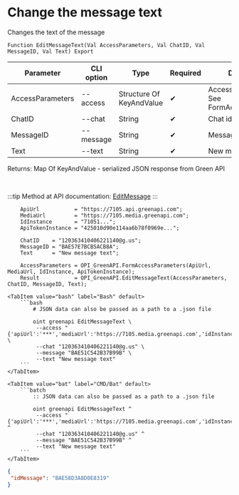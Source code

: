 ﻿---
sidebar_position: 8
description: Change the message text and other functions to work with Green API in the Open Integration Package, a free open-source integration library for 1C:Enterprise 8, OneScript and CLI
keywords: [1C, 1С, 1С:Enterprise, 1С:Enterprise 8.3, API, Integration, Services, Exchange, OneScript, CLI, Green API]
---


# Change the message text
 Changes the text of the message



`Function EditMessageText(Val AccessParameters, Val ChatID, Val MessageID, Val Text) Export`

  | Parameter | CLI option | Type | Required | Description |
  |-|-|-|-|-|
  | AccessParameters | --access | Structure Of KeyAndValue | &#x2714; | Access parameters. See FormAccessParameters |
  | ChatID | --chat | String | &#x2714; | Chat identifier |
  | MessageID | --message | String | &#x2714; | Message identifier |
  | Text | --text | String | &#x2714; | New message text |

  
  Returns:  Map Of KeyAndValue - serialized JSON response from Green API

<br/>

:::tip
Method at API documentation: [EditMessage](https://green-api.com/docs/api/service/EditMessage/)
:::
<br/>



```bsl title="1C:Enterprise/OneScript code example"
    ApiUrl           = "https://7105.api.greenapi.com";
    MediaUrl         = "https://7105.media.greenapi.com";
    IdInstance       = "71051...";
    ApiTokenInstance = "425010d90e114aa6b78f0969e...";

    ChatID    = "120363410406221140@g.us";
    MessageID = "BAE57E7BCB5ACB8A";
    Text      = "New message text";

    AccessParameters = OPI_GreenAPI.FormAccessParameters(ApiUrl, MediaUrl, IdInstance, ApiTokenInstance);
    Result           = OPI_GreenAPI.EditMessageText(AccessParameters, ChatID, MessageID, Text);
```
 

 <Tabs>
  
    <TabItem value="bash" label="Bash" default>
        ```bash
            # JSON data can also be passed as a path to a .json file
            
            oint greenapi EditMessageText \
             --access "{'apiUrl':'***','mediaUrl':'https://7105.media.greenapi.com','idInstance':'7105187566','apiTokenInstance':'***'}" \
             --chat "120363410406221140@g.us" \
             --message "BAE51C542B37B99B" \
             --text "New message text"
        ```
    </TabItem>
  
    <TabItem value="bat" label="CMD/Bat" default>
        ```batch
            :: JSON data can also be passed as a path to a .json file
            
            oint greenapi EditMessageText ^
             --access "{'apiUrl':'***','mediaUrl':'https://7105.media.greenapi.com','idInstance':'7105187566','apiTokenInstance':'***'}" ^
             --chat "120363410406221140@g.us" ^
             --message "BAE51C542B37B99B" ^
             --text "New message text"
        ```
    </TabItem>
</Tabs>


```json title="Result"
{
 "idMessage": "BAE58D3A8D0E8319"
}
```
